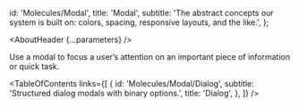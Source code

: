 

  id: 'Molecules/Modal',
  title: 'Modal',
  subtitle:
    'The abstract concepts our system is built on: colors, spacing, responsive layouts, and the like.',
};

<Meta title="Molecules/Modal/About" />

<AboutHeader {...parameters} />

Use a modal to focus a user’s attention on an important piece of information or quick task.

<TableOfContents
  links={[
    {
      id: 'Molecules/Modal/Dialog',
      subtitle: 'Structured dialog modals with binary options.',
      title: 'Dialog',
    },
  ]}
/>



